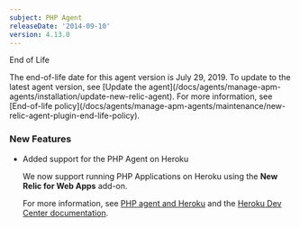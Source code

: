 ```yaml
---
subject: PHP Agent
releaseDate: '2014-09-10'
version: 4.13.0
---
```


End of Life

<Callout variant="important">
  The end-of-life date for this agent version is July 29, 2019. To update to the latest agent version, see [Update the agent](/docs/agents/manage-apm-agents/installation/update-new-relic-agent). For more information, see [End-of-life policy](/docs/agents/manage-apm-agents/maintenance/new-relic-agent-plugin-end-life-policy).
</Callout>

### New Features

* Added support for the PHP Agent on Heroku

  We now support running PHP Applications on Heroku using the **New Relic for Web Apps** add-on.

  For more information, see [PHP agent and Heroku](/docs/agents/php-agent/installation/php-agent-heroku) and the [Heroku Dev Center documentation](https://devcenter.heroku.com/articles/newrelic#php-configuration).
